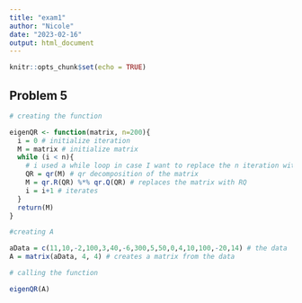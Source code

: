 ```yaml
---
title: "exam1"
author: "Nicole"
date: "2023-02-16"
output: html_document
---
```


```r
knitr::opts_chunk$set(echo = TRUE)
```

## Problem 5

```r
# creating the function

eigenQR <- function(matrix, n=200){
  i = 0 # initialize iteration
  M = matrix # initialize matrix
  while (i < n){
    # i used a while loop in case I want to replace the n iteration with a logic check
    QR = qr(M) # qr decomposition of the matrix
    M = qr.R(QR) %*% qr.Q(QR) # replaces the matrix with RQ
    i = i+1 # iterates
  }
  return(M)
}

#creating A

aData = c(11,10,-2,100,3,40,-6,300,5,50,0,4,10,100,-20,14) # the data
A = matrix(aData, 4, 4) # creates a matrix from the data

# calling the function

eigenQR(A)
```



